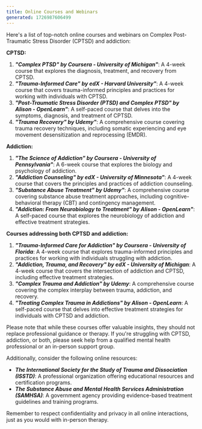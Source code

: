 ```yaml
---
title: Online Courses and Webinars
generated: 1726987606499
---
```


Here's a list of top-notch online courses and webinars on Complex Post-Traumatic Stress Disorder (CPTSD) and addiction:

**CPTSD:**

1. **_"Complex PTSD" by Coursera - University of Michigan"_**: A 4-week course that explores the diagnosis, treatment, and recovery from CPTSD.
2. **_"Trauma-Informed Care" by edX - Harvard University"_**: A 4-week course that covers trauma-informed principles and practices for working with individuals with CPTSD.
3. **_"Post-Traumatic Stress Disorder (PTSD) and Complex PTSD" by Alison - OpenLearn"_**: A self-paced course that delves into the symptoms, diagnosis, and treatment of CPTSD.
4. **_"Trauma Recovery" by Udemy"_**: A comprehensive course covering trauma recovery techniques, including somatic experiencing and eye movement desensitization and reprocessing (EMDR).

**Addiction:**

1. **_"The Science of Addiction" by Coursera - University of Pennsylvania"_**: A 6-week course that explores the biology and psychology of addiction.
2. **_"Addiction Counseling" by edX - University of Minnesota"_**: A 4-week course that covers the principles and practices of addiction counseling.
3. **_"Substance Abuse Treatment" by Udemy"_**: A comprehensive course covering substance abuse treatment approaches, including cognitive-behavioral therapy (CBT) and contingency management.
4. **_"Addiction: From Neurobiology to Treatment" by Alison - OpenLearn"_**: A self-paced course that explores the neurobiology of addiction and effective treatment strategies.

**Courses addressing both CPTSD and addiction:**

1. **_"Trauma-Informed Care for Addiction" by Coursera - University of Florida_**: A 4-week course that explores trauma-informed principles and practices for working with individuals struggling with addiction.
2. **_"Addiction, Trauma, and Recovery" by edX - University of Michigan_**: A 4-week course that covers the intersection of addiction and CPTSD, including effective treatment strategies.
3. **_"Complex Trauma and Addiction" by Udemy_**: A comprehensive course covering the complex interplay between trauma, addiction, and recovery.
4. **_"Treating Complex Trauma in Addictions" by Alison - OpenLearn_**: A self-paced course that delves into effective treatment strategies for individuals with CPTSD and addiction.

Please note that while these courses offer valuable insights, they should not replace professional guidance or therapy. If you're struggling with CPTSD, addiction, or both, please seek help from a qualified mental health professional or an in-person support group.

Additionally, consider the following online resources:

- **_The International Society for the Study of Trauma and Dissociation (ISSTD)_**: A professional organization offering educational resources and certification programs.
- **_The Substance Abuse and Mental Health Services Administration (SAMHSA)_**: A government agency providing evidence-based treatment guidelines and training programs.

Remember to respect confidentiality and privacy in all online interactions, just as you would with in-person therapy.
